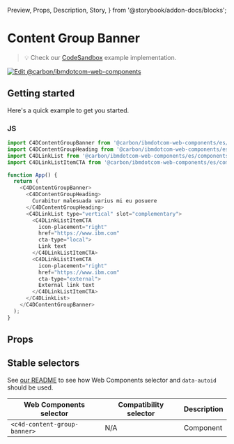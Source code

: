   Preview,
  Props,
  Description,
  Story,
} from '@storybook/addon-docs/blocks';

# Content Group Banner

> 💡 Check our
> [CodeSandbox](https://stackblitz.com/github/carbon-design-system/carbon-for-ibm-dotcom/tree/main/packages/web-components/examples/codesandbox/components-react/content-group-banner)
> example implementation.

[![Edit @carbon/ibmdotcom-web-components](https://developer.stackblitz.com/img/open_in_stackblitz.svg)](https://stackblitz.com/github/carbon-design-system/carbon-for-ibm-dotcom/tree/main/packages/web-components/examples/codesandbox/components-react/content-group-banner)

## Getting started

Here's a quick example to get you started.

### JS

```javascript
import C4DContentGroupBanner from '@carbon/ibmdotcom-web-components/es/components-react/content-group-banner/content-group-banner';
import C4DContentGroupHeading from '@carbon/ibmdotcom-web-components/es/components-react/content-group/content-group-heading';
import C4DLinkList from '@carbon/ibmdotcom-web-components/es/components-react/link-list/link-list';
import C4DLinkListItemCTA from '@carbon/ibmdotcom-web-components/es/components-react/cta/link-list-item-cta';

function App() {
  return (
    <C4DContentGroupBanner>
      <C4DContentGroupHeading>
        Curabitur malesuada varius mi eu posuere
      </C4DContentGroupHeading>
      <C4DLinkList type="vertical" slot="complementary">
        <C4DLinkListItemCTA
          icon-placement="right"
          href="https://www.ibm.com"
          cta-type="local">
          Link text
        </C4DLinkListItemCTA>
        <C4DLinkListItemCTA
          icon-placement="right"
          href="https://www.ibm.com"
          cta-type="external">
          External link text
        </C4DLinkListItemCTA>
      </C4DLinkList>
    </C4DContentGroupBanner>
  );
}
```

## Props

<Props of={PropTypesRef} />

## Stable selectors

See
[our README](https://github.com/carbon-design-system/carbon-for-ibm-dotcom/tree/main/packages/web-components#stable-selectors-for-analytics-and-integratione2e-testing-in-web-components)
to see how Web Components selector and `data-autoid` should be used.

| Web Components selector      | Compatibility selector | Description |
| ---------------------------- | ---------------------- | ----------- |
| `<c4d-content-group-banner>` | N/A                    | Component   |

<Description markdown={contributing} />

